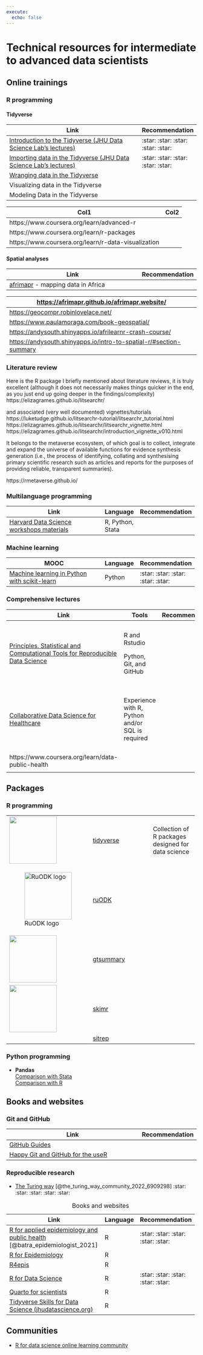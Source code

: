 ```yaml
---
execute: 
  echo: false
---
```


# Technical resources for intermediate to advanced data scientists {#sec-advanced-resources}

## Online trainings

### R programming

#### Tidyverse

+------------------------------------------------------------------------------------------------------------------------------+------------------------------------+
| Link                                                                                                                         | Recommendation                     |
+==============================================================================================================================+====================================+
| [Introduction to the Tidyverse (JHU Data Science Lab's lectures)](https://www.coursera.org/learn/tidyverse)                  | :star: :star: :star: :star: :star: |
+------------------------------------------------------------------------------------------------------------------------------+------------------------------------+
| [Importing data in the Tidyverse (JHU Data Science Lab's lectures)](https://www.coursera.org/learn/tidyverse-importing-data) | :star: :star: :star: :star: :star: |
+------------------------------------------------------------------------------------------------------------------------------+------------------------------------+
| [Wranging data in the Tidyverse](https://www.coursera.org/learn/tidyverse-data-wrangling)                                    |                                    |
+------------------------------------------------------------------------------------------------------------------------------+------------------------------------+
| Visualizing data in the Tidyverse                                                                                            |                                    |
+------------------------------------------------------------------------------------------------------------------------------+------------------------------------+
| Modeling Data in the Tidyverse                                                                                               |                                    |
+------------------------------------------------------------------------------------------------------------------------------+------------------------------------+

| Col1                                                | Col2 |
|-----------------------------------------------------|------|
| https://www.coursera.org/learn/advanced-r           |      |
| https://www.coursera.org/learn/r-packages           |      |
| https://www.coursera.org/learn/r-data-visualization |      |

#### Spatial analyses

+--------------------------------------------------------------------------------------------+----------------+
| Link                                                                                       | Recommendation |
+============================================================================================+================+
| [afrimapr](https://afrimapr.github.io/afrimapr.website/training/) - mapping data in Africa |                |
+--------------------------------------------------------------------------------------------+----------------+

| <https://afrimapr.github.io/afrimapr.website/>                       |
|----------------------------------------------------------------------|
| <https://geocompr.robinlovelace.net/>                                |
| <https://www.paulamoraga.com/book-geospatial/>                       |
| <https://andysouth.shinyapps.io/afrilearnr-crash-course/>            |
| <https://andysouth.shinyapps.io/intro-to-spatial-r/#section-summary> |

### Literature review

Here is the R package I briefly mentioned about literature reviews, it is truly excellent (although it does not necessarily makes things quicker in the end, as you just end up going deeper in the findings/complexity)
https://elizagrames.github.io/litsearchr/

and associated (very well documented) vignettes/tutorials
https://luketudge.github.io/litsearchr-tutorial/litsearchr_tutorial.html
https://elizagrames.github.io/litsearchr/litsearchr_vignette.html
https://elizagrames.github.io/litsearchr/introduction_vignette_v010.html

It belongs to the metaverse ecosystem, of which goal is to collect, integrate and expand the universe of available functions for evidence synthesis generation (i.e., the process of identifying, collating and synthesising primary scientific research such as articles and reports for the purposes of providing reliable, transparent summaries).

https://rmetaverse.github.io/

### Multilanguage programming

+-----------------------------------------------------------------------------------+------------------+----------------+
| Link                                                                              | Language         | Recommendation |
+===================================================================================+==================+================+
| [Harvard Data Science workshops materials](https://iqss.github.io/dss-workshops/) | R, Python, Stata |                |
+-----------------------------------------------------------------------------------+------------------+----------------+

### Machine learning

+--------------------------------------------------------------------------------------------------------------------------+-----------+------------------------------------+
| MOOC                                                                                                                     | Language  | Recommendation                     |
+==========================================================================================================================+===========+====================================+
| [Machine learning in Python with scikit-learn](https://www.fun-mooc.fr/en/courses/machine-learning-python-scikit-learn/) | Python    | :star: :star: :star: :star: :star: |
+--------------------------------------------------------------------------------------------------------------------------+-----------+------------------------------------+

### Comprehensive lectures

+----------------------------------------------------------------------------------------------------------------------------------------------------------------+--------------------------------------------------+----------------+-----------------------------+
| Link                                                                                                                                                           | Tools                                            | Recommendation | Pricing                     |
+================================================================================================================================================================+==================================================+================+=============================+
| [Principles, Statistical and Computational Tools for Reproducible Data Science](https://www.edx.org/course/principles-statistical-and-computational-tools-for) | R and Rstudio                                    |                | -   Free (audit track)      |
|                                                                                                                                                                |                                                  |                |                             |
|                                                                                                                                                                | Python, Git, and GitHub                          |                | -   99 USD (verified track) |
+----------------------------------------------------------------------------------------------------------------------------------------------------------------+--------------------------------------------------+----------------+-----------------------------+
| [Collaborative Data Science for Healthcare](https://www.edx.org/course/collaborative-data-science-for-healthcare)                                              | Experience with R, Python and/or SQL is required |                | -   Free (audit track)      |
|                                                                                                                                                                |                                                  |                |                             |
|                                                                                                                                                                |                                                  |                | -   49 USD (verified track) |
+----------------------------------------------------------------------------------------------------------------------------------------------------------------+--------------------------------------------------+----------------+-----------------------------+
| https://www.coursera.org/learn/data-public-health                                                                                                              |                                                  |                |                             |
+----------------------------------------------------------------------------------------------------------------------------------------------------------------+--------------------------------------------------+----------------+-----------------------------+
|                                                                                                                                                                |                                                  |                |                             |
+----------------------------------------------------------------------------------------------------------------------------------------------------------------+--------------------------------------------------+----------------+-----------------------------+

## Packages

### R programming

+---------------------------------------------+-----------------------------------------------------------------------------+----------------------------------------------------+
| ![](images/tidyverse-logo.png){width="125"} | [tidyverse](https://www.tidyverse.org/)                                     | Collection of R packages designed for data science |
+---------------------------------------------+-----------------------------------------------------------------------------+----------------------------------------------------+
| ![RuODK logo](images/logo.png){width="125"} | [ruODK](https://docs.ropensci.org/ruODK/index.html)                         |                                                    |
+---------------------------------------------+-----------------------------------------------------------------------------+----------------------------------------------------+
| ![](images/logo-01.png){width="125"}        | [gtsummary](https://www.danieldsjoberg.com/gtsummary/)                      |                                                    |
+---------------------------------------------+-----------------------------------------------------------------------------+----------------------------------------------------+
| ![](images/paste-A6E65357.png){width="125"} | [skimr](https://cran.r-project.org/web/packages/skimr/vignettes/skimr.html) |                                                    |
+---------------------------------------------+-----------------------------------------------------------------------------+----------------------------------------------------+
|                                             | [sitrep](https://github.com/R4EPI/sitrep)                                   |                                                    |
+---------------------------------------------+-----------------------------------------------------------------------------+----------------------------------------------------+

### Python programming

-   **Pandas**\
    [Comparison with Stata](https://pandas.pydata.org/docs/getting_started/comparison/comparison_with_stata.html)\
    [Comparison with R](https://pandas.pydata.org/docs/getting_started/comparison/comparison_with_r.html)

## Books and websites

### Git and GitHub

+--------------------------------------------------------------------+----------------+
| Link                                                               | Recommendation |
+====================================================================+================+
| [GitHub Guides](https://guides.github.com/activities/hello-world/) |                |
+--------------------------------------------------------------------+----------------+
| [Happy Git and GitHub for the useR](http://happygitwithr.com/)     |                |
+--------------------------------------------------------------------+----------------+

### Reproducible research

-   [The Turing way](https://the-turing-way.netlify.app/welcome.html) [@the_turing_way_community_2022_6909298] :star: :star: :star: :star: :star:

+-----------------------------------------------------------------------------------------------------------+------------+------------------------------------+
| Link                                                                                                      | Language   | Recommendation                     |
+===========================================================================================================+============+====================================+
| [R for applied epidemiology and public health](https://epirhandbook.com/en/) [@batra_epidemiologist_2021] | R          | :star: :star: :star: :star: :star: |
+-----------------------------------------------------------------------------------------------------------+------------+------------------------------------+
| [R for Epidemiology](https://www.r4epi.com/)                                                              | R          |                                    |
+-----------------------------------------------------------------------------------------------------------+------------+------------------------------------+
| [R4epis](https://r4epis.netlify.app/)                                                                     | R          |                                    |
+-----------------------------------------------------------------------------------------------------------+------------+------------------------------------+
| [R for Data Science](https://r4ds.had.co.nz/)                                                             | R          | :star: :star: :star: :star: :star: |
+-----------------------------------------------------------------------------------------------------------+------------+------------------------------------+
| [Quarto for scientists](https://qmd4sci.njtierney.com/)                                                   | R          |                                    |
+-----------------------------------------------------------------------------------------------------------+------------+------------------------------------+
| [Tidyverse Skills for Data Science (jhudatascience.org)](https://jhudatascience.org/tidyversecourse/)     | R          |                                    |
+-----------------------------------------------------------------------------------------------------------+------------+------------------------------------+

: Books and websites

## Communities

-   [R for data science online learning community](https://www.rfordatasci.com/)

